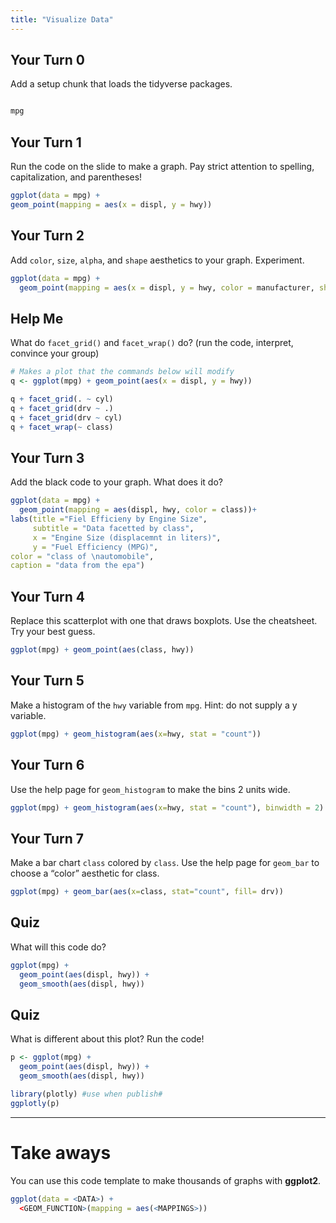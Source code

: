 ```yaml
---
title: "Visualize Data"
---
```


## Your Turn 0

Add a setup chunk that loads the tidyverse packages.

```r
```



```r
mpg
```


## Your Turn 1

Run the code on the slide to make a graph. Pay strict attention to spelling, capitalization, and parentheses!

```r
ggplot(data = mpg) +
geom_point(mapping = aes(x = displ, y = hwy))

```

## Your Turn 2

Add `color`, `size`, `alpha`, and `shape` aesthetics to your graph. Experiment.  

```r
ggplot(data = mpg) +
  geom_point(mapping = aes(x = displ, y = hwy, color = manufacturer, shape = model))
```





## Help Me

What do `facet_grid()` and `facet_wrap()` do? 
(run the code, interpret, convince your group)

```r
# Makes a plot that the commands below will modify
q <- ggplot(mpg) + geom_point(aes(x = displ, y = hwy))

q + facet_grid(. ~ cyl)
q + facet_grid(drv ~ .)
q + facet_grid(drv ~ cyl)
q + facet_wrap(~ class)
```

## Your Turn 3

Add the black code to your graph. What does it do?

```r
ggplot(data = mpg) +
  geom_point(mapping = aes(displ, hwy, color = class))+
labs(title ="Fiel Efficieny by Engine Size",
     subtitle = "Data facetted by class",
     x = "Engine Size (displacemnt in liters)",
     y = "Fuel Efficiency (MPG)",
color = "class of \nautomobile",
caption = "data from the epa")
```

## Your Turn 4

Replace this scatterplot with one that draws boxplots. Use the cheatsheet. Try your best guess.

```r
ggplot(mpg) + geom_point(aes(class, hwy))
```

## Your Turn 5

Make a histogram of the `hwy` variable from `mpg`. Hint: do not supply a y variable.

```r
ggplot(mpg) + geom_histogram(aes(x=hwy, stat = "count"))
```

## Your Turn 6

Use the help page for `geom_histogram` to make the bins 2 units wide.

```r
ggplot(mpg) + geom_histogram(aes(x=hwy, stat = "count"), binwidth = 2)
```

## Your Turn 7

Make a bar chart `class` colored by `class`. Use the help page for `geom_bar` to choose a "color" aesthetic for class.

```r
ggplot(mpg) + geom_bar(aes(x=class, stat="count", fill= drv))
```

## Quiz

What will this code do?

```r
ggplot(mpg) + 
  geom_point(aes(displ, hwy)) +
  geom_smooth(aes(displ, hwy))
```


## Quiz

What is different about this plot? Run the code!

```r
p <- ggplot(mpg) + 
  geom_point(aes(displ, hwy)) +
  geom_smooth(aes(displ, hwy))

library(plotly) #use when publish#
ggplotly(p)
```

***

# Take aways

You can use this code template to make thousands of graphs with **ggplot2**.

```r
ggplot(data = <DATA>) +
  <GEOM_FUNCTION>(mapping = aes(<MAPPINGS>))
```